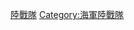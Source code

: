 {{Cat main|英國皇家海軍陸戰隊}}
{{Commonscat|Royal Marines|英國皇家海軍陸戰隊}}
[[Category:英國皇家海軍單位與編制‎|陸戰隊]]
[[Category:海軍陸戰隊|Category:海軍陸戰隊]]